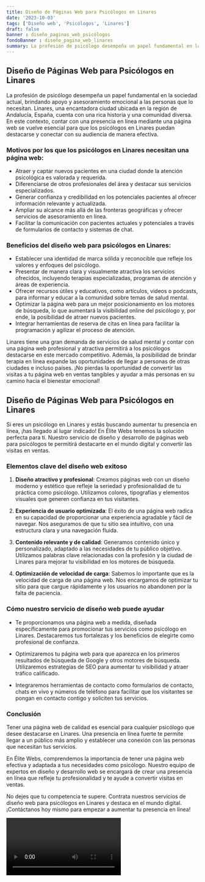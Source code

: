 ```yaml
---
title: Diseño de Páginas Web para Psicólogos en Linares
date: '2023-10-03'
tags: ['Diseño web', 'Psicólogos', 'Linares']
draft: false
banner : diseño_paginas_web_psicólogos
fondoBanner : diseño_pagina_web_linares
summary: La profesión de psicólogo desempeña un papel fundamental en la sociedad actual, brindando apoyo y asesoramiento emocional a las personas que lo necesitan. Linares, una encantadora ciudad ubicada en la región de Andalucía, España, cuenta con una rica historia y una comunidad diversa. En este contexto, contar con una presencia en línea mediante una página web se vuelve esencial para que los psicólogos en Linares puedan destacarse y conectar con su audiencia de manera efectiva.
---
```


## Diseño de Páginas Web para Psicólogos en Linares

La profesión de psicólogo desempeña un papel fundamental en la sociedad actual, brindando apoyo y asesoramiento emocional a las personas que lo necesitan. Linares, una encantadora ciudad ubicada en la región de Andalucía, España, cuenta con una rica historia y una comunidad diversa. En este contexto, contar con una presencia en línea mediante una página web se vuelve esencial para que los psicólogos en Linares puedan destacarse y conectar con su audiencia de manera efectiva.

### Motivos por los que los psicólogos en Linares necesitan una página web:

- Atraer y captar nuevos pacientes en una ciudad donde la atención psicológica es valorada y requerida.
- Diferenciarse de otros profesionales del área y destacar sus servicios especializados.
- Generar confianza y credibilidad en los potenciales pacientes al ofrecer información relevante y actualizada.
- Ampliar su alcance más allá de las fronteras geográficas y ofrecer servicios de asesoramiento en línea.
- Facilitar la comunicación con pacientes actuales y potenciales a través de formularios de contacto y sistemas de chat.

### Beneficios del diseño web para psicólogos en Linares:

- Establecer una identidad de marca sólida y reconocible que refleje los valores y enfoques del psicólogo.
- Presentar de manera clara y visualmente atractiva los servicios ofrecidos, incluyendo terapias especializadas, programas de atención y áreas de experiencia.
- Ofrecer recursos útiles y educativos, como artículos, videos o podcasts, para informar y educar a la comunidad sobre temas de salud mental.
- Optimizar la página web para un mejor posicionamiento en los motores de búsqueda, lo que aumentará la visibilidad online del psicólogo y, por ende, la posibilidad de atraer nuevos pacientes.
- Integrar herramientas de reserva de citas en línea para facilitar la programación y agilizar el proceso de atención.

Linares tiene una gran demanda de servicios de salud mental y contar con una página web profesional y atractiva permitirá a los psicólogos destacarse en este mercado competitivo. Además, la posibilidad de brindar terapia en línea expande las oportunidades de llegar a personas de otras ciudades e incluso países. ¡No pierdas la oportunidad de convertir las visitas a tu página web en ventas tangibles y ayudar a más personas en su camino hacia el bienestar emocional!

<GifSeo />

<Cta />

## Diseño de Páginas Web para Psicólogos en Linares

Si eres un psicólogo en Linares y estás buscando aumentar tu presencia en línea, ¡has llegado al lugar indicado! En Élite Webs tenemos la solución perfecta para ti. Nuestro servicio de diseño y desarrollo de páginas web para psicólogos te permitirá destacarte en el mundo digital y convertir las visitas en ventas.

### Elementos clave del diseño web exitoso

1. **Diseño atractivo y profesional**: Creamos páginas web con un diseño moderno y estético que refleje la seriedad y profesionalidad de tu práctica como psicólogo. Utilizamos colores, tipografías y elementos visuales que generen confianza en tus visitantes.

2. **Experiencia de usuario optimizada**: El éxito de una página web radica en su capacidad de proporcionar una experiencia agradable y fácil de navegar. Nos aseguramos de que tu sitio sea intuitivo, con una estructura clara y una navegación fluida.

3. **Contenido relevante y de calidad**: Generamos contenido único y personalizado, adaptado a las necesidades de tu público objetivo. Utilizamos palabras clave relacionadas con la profesión y la ciudad de Linares para mejorar tu visibilidad en los motores de búsqueda.

4. **Optimización de velocidad de carga**: Sabemos lo importante que es la velocidad de carga de una página web. Nos encargamos de optimizar tu sitio para que cargue rápidamente y los usuarios no abandonen por la falta de paciencia.

### Cómo nuestro servicio de diseño web puede ayudar

- Te proporcionamos una página web a medida, diseñada específicamente para promocionar tus servicios como psicólogo en Linares. Destacaremos tus fortalezas y los beneficios de elegirte como profesional de confianza.

- Optimizaremos tu página web para que aparezca en los primeros resultados de búsqueda de Google y otros motores de búsqueda. Utilizaremos estrategias de SEO para aumentar tu visibilidad y atraer tráfico calificado.

- Integraremos herramientas de contacto como formularios de contacto, chats en vivo y números de teléfono para facilitar que los visitantes se pongan en contacto contigo y soliciten tus servicios.

### Conclusión

Tener una página web de calidad es esencial para cualquier psicólogo que desee destacarse en Linares. Una presencia en línea fuerte te permite llegar a un público más amplio y establecer una conexión con las personas que necesitan tus servicios.

En Élite Webs, comprendemos la importancia de tener una página web efectiva y adaptada a tus necesidades como psicólogo. Nuestro equipo de expertos en diseño y desarrollo web se encargará de crear una presencia en línea que refleje tu profesionalidad y te ayude a convertir visitas en ventas.

No dejes que tu competencia te supere. Contrata nuestros servicios de diseño web para psicólogos en Linares y destaca en el mundo digital. ¡Contáctanos hoy mismo para empezar a aumentar tu presencia en línea!

<Video />

<CtaBot job='Psicólogos' city='Linares'/>

<Gmaps query='Linares+españa+maps' />